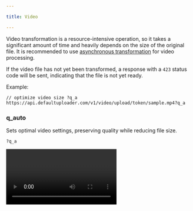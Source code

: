 ```yaml
---

title: Video

---
```



Video transformation is a resource-intensive operation, so it takes a significant amount of time and heavily depends on the size of the original file. It is recommended to use <a href="../async-transform/">asynchronous transformation</a> for video processing.

If the video file has not yet been transformed, a response with a `423` status code will be sent, indicating that the file is not yet ready.

Example:
```
// optimize video size ?q_a
https://api.defaultuploader.com/v1/video/upload/token/sample.mp4?q_a
```

### q_auto
<Badge text="alias: q_a" variant="caution" size="small" />

Sets optimal video settings, preserving quality while reducing file size.
```
?q_a
```

<Video sources={exampleSource.videos} param="q_a" />

<Aside title="The video size was reduced by 7 times!" type="tip">
  The original video size was 50MB, and after optimization, it became **7MB**.
</Aside>

### width
<Badge text="alias: w" variant="caution" size="small" />

Creates a video with the specified width while maintaining the correct aspect ratio.
```
min 0, max 5000
```

<Video sources={exampleSource.videos} param="w=300" />

### height
<Badge text="alias: h" variant="caution" size="small" />

Creates a video with the specified height while maintaining the correct aspect ratio.
```
min 0, max 5000
```

<Video sources={exampleSource.videos} param="h=300" />

### format
<Badge text="alias: f" variant="caution" size="small" />

Changes the video format.
```
Supported formats
MP4, MOV, WEBM, AVI, default is mp4
```

### vertical
<Badge text="alias: vt" variant="caution" size="small" />

Creates a video in a 9x16 format by cropping the center.
```
?vt
```

<Video sources={exampleSource.videos} param="vt" />

<Aside title="Perfect for Social Media" type="tip">
  Powerful video optimization from 50MB to **2.94MB** and the popular 9x16 format for mobile devices.
</Aside>

### thumbnail

Creates a thumbnail image from the video.

```
?thumbnail
By default, a frame from the first 100ms of the video is used.
```

<Image sources={exampleSource.videos} param="thumbnail" />

### duration

Specifies the moment in the video to create the thumbnail.

```
1 = 100ms
Works only with the thumbnail property.
```

<Image sources={exampleSource.videos} param="thumbnail&duration=311" />